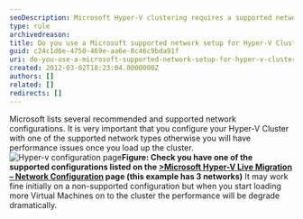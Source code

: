 ```yaml
---
seoDescription: Microsoft Hyper-V clustering requires a supported network setup to ensure optimal performance and prevent degradation.
type: rule
archivedreason:
title: Do you use a Microsoft supported network setup for Hyper-V Clustering?
guid: c24c1d6e-4750-469e-aa6e-8c46c9bda91f
uri: do-you-use-a-microsoft-supported-network-setup-for-hyper-v-clustering
created: 2012-03-02T18:23:04.0000000Z
authors: []
related: []
redirects: []
---
```


Microsoft lists several recommended and supported network configurations. It is very important that you configure your Hyper-V Cluster with one of the supported network types otherwise you will have performance issues once you load up the cluster.
![Hyper-v configuration page](config-page.jpg)**Figure: Check you have one of the supported configurations listed on the [&gt;Microsoft Hyper-V Live Migration – Network Configuration](http://technet.microsoft.com/en-us/library/ff428137%28WS.10%29.aspx) page (this example has 3 networks)**
It may work fine initially on a non-supported configuration but when you start loading more Virtual Machines on to the cluster the performance will be degrade dramatically.